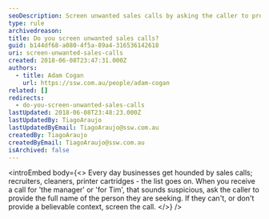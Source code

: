 ```yaml
---
seoDescription: Screen unwanted sales calls by asking the caller to provide the full name of the person they're seeking and verifying their context.
type: rule
archivedreason:
title: Do you screen unwanted sales calls?
guid: b144df68-a080-4f5a-89a4-316536142618
uri: screen-unwanted-sales-calls
created: 2018-06-08T23:47:31.000Z
authors:
  - title: Adam Cogan
    url: https://ssw.com.au/people/adam-cogan
related: []
redirects:
  - do-you-screen-unwanted-sales-calls
lastUpdated: 2018-06-08T23:48:23.000Z
lastUpdatedBy: TiagoAraujo
lastUpdatedByEmail: TiagoAraujo@ssw.com.au
createdBy: TiagoAraujo
createdByEmail: TiagoAraujo@ssw.com.au
isArchived: false
---
```


<introEmbed
  body={<>
Every day businesses get hounded by sales calls; recruiters, cleaners, printer cartridges - the list goes on. When you receive a call for 'the manager' or 'for Tim', that sounds suspicious, ask the caller to provide the full name of the person they are seeking. If they can't, or don't provide a believable context, screen the call.
  </>}
/>

